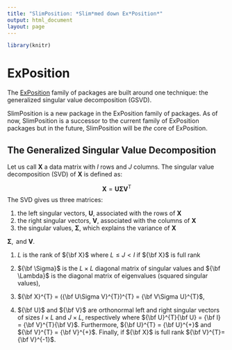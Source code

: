 ```yaml
---
title: "SlimPosition: *Slim*med down Ex*Position*"
output: html_document
layout: page
---
```


<!-- 
```r
knitr::opts_chunk$set(echo = TRUE)
```
-->

```r
library(knitr)
```

# ExPosition

The [ExPosition](https://cran.r-project.org/web/packages/ExPosition/index.html) family of packages are built around one technique: the generalized singular value decomposition (GSVD). 

SlimPosition is a new package in the ExPosition family of packages. As of now, SlimPosition is a successor to the current family of ExPosition packages but in the future, SlimPosition will be *the* core of ExPosition. 


## The Generalized Singular Value Decomposition

Let us call $\mathbf{X}$ a data matrix with $I$ rows and $J$ columns. The singular value decomposition (SVD) of $\mathbf{X}$ is defined as:

$$
\begin{equation}
\mathbf{X} = \mathbf{U \Sigma V}^{\text{T}} \label{eq:svd}
\end{equation}
$$
The SVD gives us three matrices: 

1. the left singular vectors, $\mathbf{U}$, associated with the rows of $\mathbf{X}$
2. the right singular vectors, $\mathbf{V}$, associated with the columns of $\mathbf{X}$
3. the singular values, $\mathbf{\Sigma}$, which explains the variance of $\mathbf{X}$


$\mathbf{\Sigma}, \text{ and } \mathbf{V}$. 





1. $L$ is the rank of ${\bf X}$ where $L \leq J < I$ if ${\bf X}$ is full rank

2. ${\bf \Sigma}$ is the $L \times L$ diagonal matrix of singular values and ${\bf \Lambda}$ is the diagonal matrix of eigenvalues (squared singular values), 

3. ${\bf X}^{T} = ({\bf U\Sigma V}^{T})^{T} = {\bf V\Sigma U}^{T}$,  

4. ${\bf U}$ and ${\bf V}$ are orthonormal left and right singular vectors of sizes $I \times L$ and $J \times L$, respectively where ${\bf U}^{T}{\bf U} = {\bf I} = {\bf V}^{T}{\bf V}$. Furthermore, ${\bf U}^{T} = {\bf U}^{+}$ and ${\bf V}^{T} = {\bf V}^{+}$. Finally, if ${\bf X}$ is full rank ${\bf V}^{T}={\bf V}^{-1}$.


